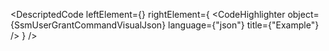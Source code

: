 
<DescriptedCode
  leftElement={<SsmUserGrantCommandDesc />}
  rightElement={
    <CodeHighlighter
      object={SsmUserGrantCommandVisualJson}
      language={"json"}
      title={"Example"}
    />
  }
/>
